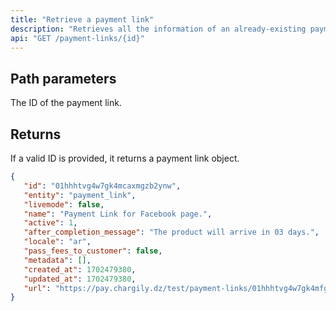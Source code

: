 ```yaml
---
title: "Retrieve a payment link"
description: "Retrieves all the information of an already-existing payment link by providing it's unique identifier (ID)."
api: "GET /payment-links/{id}"
---
```


## Path parameters

<ParamField path="id" type="string">
   The ID of the payment link.
</ParamField>

## Returns

If a valid ID is provided, it returns a payment link object.

<ResponseExample>

```json Response
{
   "id": "01hhhtvg4w7gk4mcaxmgzb2ynw",
   "entity": "payment_link",
   "livemode": false,
   "name": "Payment Link for Facebook page.",
   "active": 1,
   "after_completion_message": "The product will arrive in 03 days.",
   "locale": "ar",
   "pass_fees_to_customer": false,
   "metadata": [],
   "created_at": 1702479380,
   "updated_at": 1702479380,
   "url": "https://pay.chargily.dz/test/payment-links/01hhhtvg4w7gk4mfg5fdgmgzb2ynw"
}
```

</ResponseExample>
